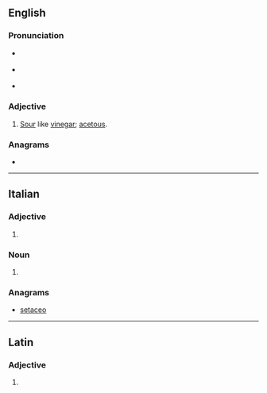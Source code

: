 ==English==

===Pronunciation===
* {{a|RP}} {{IPA|/ˈæs.ɪ.təʊs/|lang=en}}
* {{a|US}} {{IPA|/ˈæs.ɪ.toʊs/|lang=en}}
* {{audio|en-us-acetose.ogg|Audio (US)|lang=en}}

===Adjective===
{{en-adj}}

# [[sour|Sour]] like [[vinegar]]; [[acetous]].

===Anagrams===
* {{anagrams|en|a=aceeost|Acoetes|Acœtes|coatees}}

----

==Italian==

===Adjective===
{{head|it|adjective form}}

# {{feminine plural of|acetoso|lang=it}}

===Noun===
{{head|it|noun plural form|g=f}}

# {{plural of|acetosa|lang=it}}

===Anagrams===
* [[setaceo#Italian|setaceo]]

----

==Latin==

===Adjective===
{{la-adj-form|acētōse}}

# {{inflection of|acētōsus||voc|m|s|lang=la}}